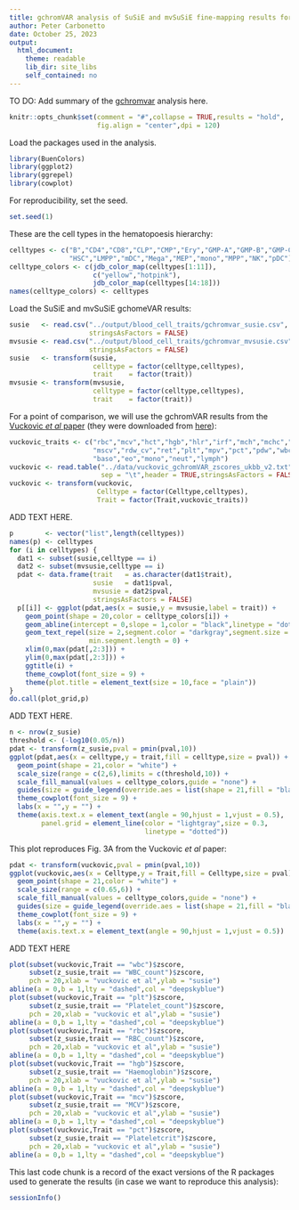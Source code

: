 ```yaml
---
title: gchromVAR analysis of SuSiE and mvSuSiE fine-mapping results for UK Biobank blood cell traits
author: Peter Carbonetto
date: October 25, 2023
output:
  html_document:
    theme: readable
    lib_dir: site_libs
    self_contained: no
---
```


TO DO: Add summary of the [gchromvar][gchromvar] analysis here.

```r
knitr::opts_chunk$set(comment = "#",collapse = TRUE,results = "hold",
                      fig.align = "center",dpi = 120)
```

Load the packages used in the analysis.

```r
library(BuenColors)
library(ggplot2)
library(ggrepel)
library(cowplot)
```

For reproducibility, set the seed.

```r
set.seed(1)
```

These are the cell types in the hematopoesis hierarchy:

```r
celltypes <- c("B","CD4","CD8","CLP","CMP","Ery","GMP-A","GMP-B","GMP-C",
               "HSC","LMPP","mDC","Mega","MEP","mono","MPP","NK","pDC")
celltype_colors <- c(jdb_color_map(celltypes[1:11]),
                     c("yellow","hotpink"),
                     jdb_color_map(celltypes[14:18]))
names(celltype_colors) <- celltypes
```

Load the SuSiE and mvSuSiE gchomeVAR results:

```r
susie   <- read.csv("../output/blood_cell_traits/gchromvar_susie.csv",
                    stringsAsFactors = FALSE)
mvsusie <- read.csv("../output/blood_cell_traits/gchromvar_mvsusie.csv",
                    stringsAsFactors = FALSE)
susie   <- transform(susie,
                     celltype = factor(celltype,celltypes),
					 trait    = factor(trait))
mvsusie <- transform(mvsusie,
                     celltype = factor(celltype,celltypes),
					 trait    = factor(trait))
```

For a point of comparison, we will use the gchromVAR results from the
[Vuckovic *et al* paper][vuckovic-cell] (they were downloaded from
[here][vuckovic-github]):

```r
vuckovic_traits <- c("rbc","mcv","hct","hgb","hlr","irf","mch","mchc","mrv",
                     "mscv","rdw_cv","ret","plt","mpv","pct","pdw","wbc",
					 "baso","eo","mono","neut","lymph")
vuckovic <- read.table("../data/vuckovic_gchromVAR_zscores_ukbb_v2.txt",
                       sep = "\t",header = TRUE,stringsAsFactors = FALSE)
vuckovic <- transform(vuckovic,
                      Celltype = factor(Celltype,celltypes),
					  Trait = factor(Trait,vuckovic_traits))
```

ADD TEXT HERE.

```r
p        <- vector("list",length(celltypes))
names(p) <- celltypes
for (i in celltypes) {
  dat1 <- subset(susie,celltype == i)
  dat2 <- subset(mvsusie,celltype == i)
  pdat <- data.frame(trait   = as.character(dat1$trait),
                     susie   = dat1$pval,
                     mvsusie = dat2$pval,
					 stringsAsFactors = FALSE)
  p[[i]] <- ggplot(pdat,aes(x = susie,y = mvsusie,label = trait)) +
    geom_point(shape = 20,color = celltype_colors[i]) +
	geom_abline(intercept = 0,slope = 1,color = "black",linetype = "dotted") +
    geom_text_repel(size = 2,segment.color = "darkgray",segment.size = 0.25,
                    min.segment.length = 0) +
    xlim(0,max(pdat[,2:3])) +
	ylim(0,max(pdat[,2:3])) +
	ggtitle(i) +
    theme_cowplot(font_size = 9) +
	theme(plot.title = element_text(size = 10,face = "plain"))
}
do.call(plot_grid,p)
```

ADD TEXT HERE.

```r
n <- nrow(z_susie)
threshold <- (-log10(0.05/n))
pdat <- transform(z_susie,pval = pmin(pval,10))
ggplot(pdat,aes(x = celltype,y = trait,fill = celltype,size = pval)) +
  geom_point(shape = 21,color = "white") +
  scale_size(range = c(2,6),limits = c(threshold,10)) + 
  scale_fill_manual(values = celltype_colors,guide = "none") +
  guides(size = guide_legend(override.aes = list(shape = 21,fill = "black"))) +
  theme_cowplot(font_size = 9) +
  labs(x = "",y = "") +
  theme(axis.text.x = element_text(angle = 90,hjust = 1,vjust = 0.5),
        panel.grid = element_line(color = "lightgray",size = 0.3,
                                  linetype = "dotted"))
```

This plot reproduces Fig. 3A from the Vuckovic *et al* paper:

```r
pdat <- transform(vuckovic,pval = pmin(pval,10))
ggplot(vuckovic,aes(x = Celltype,y = Trait,fill = Celltype,size = pval)) +
  geom_point(shape = 21,color = "white") +
  scale_size(range = c(0.65,6)) +
  scale_fill_manual(values = celltype_colors,guide = "none") +
  guides(size = guide_legend(override.aes = list(shape = 21,fill = "black"))) +
  theme_cowplot(font_size = 9) +
  labs(x = "",y = "") +
  theme(axis.text.x = element_text(angle = 90,hjust = 1,vjust = 0.5))
```

ADD TEXT HERE

```r
plot(subset(vuckovic,Trait == "wbc")$zscore,
     subset(z_susie,trait == "WBC_count")$zscore,
	 pch = 20,xlab = "vuckovic et al",ylab = "susie")
abline(a = 0,b = 1,lty = "dashed",col = "deepskyblue")	 
plot(subset(vuckovic,Trait == "plt")$zscore,
     subset(z_susie,trait == "Platelet_count")$zscore,
	 pch = 20,xlab = "vuckovic et al",ylab = "susie")
abline(a = 0,b = 1,lty = "dashed",col = "deepskyblue")	 
plot(subset(vuckovic,Trait == "rbc")$zscore,
     subset(z_susie,trait == "RBC_count")$zscore,
	 pch = 20,xlab = "vuckovic et al",ylab = "susie")
abline(a = 0,b = 1,lty = "dashed",col = "deepskyblue")	 
plot(subset(vuckovic,Trait == "hgb")$zscore,
     subset(z_susie,trait == "Haemoglobin")$zscore,
	 pch = 20,xlab = "vuckovic et al",ylab = "susie")
abline(a = 0,b = 1,lty = "dashed",col = "deepskyblue")	 
plot(subset(vuckovic,Trait == "mcv")$zscore,
     subset(z_susie,trait == "MCV")$zscore,
	 pch = 20,xlab = "vuckovic et al",ylab = "susie")
abline(a = 0,b = 1,lty = "dashed",col = "deepskyblue")	 
plot(subset(vuckovic,Trait == "pct")$zscore,
     subset(z_susie,trait == "Plateletcrit")$zscore,
	 pch = 20,xlab = "vuckovic et al",ylab = "susie")
abline(a = 0,b = 1,lty = "dashed",col = "deepskyblue")	 
```

This last code chunk is a record of the exact versions of the R
packages used to generate the results (in case we want to reproduce
this analysis):

```r
sessionInfo()
```

[gchromvar]: https://github.com/caleblareau/gchromVAR
[vuckovic-cell]: https://doi.org/10.1016/j.cell.2020.08.008
[vuckovic-github]: https://github.com/bloodcellgwas/manuscript_code
